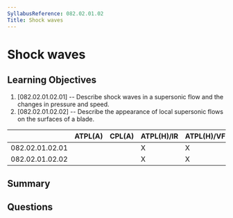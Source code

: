 ```yaml
---
SyllabusReference: 082.02.01.02
Title: Shock waves
---
```


# Shock waves

## Learning Objectives

1. [082.02.01.02.01] -- Describe shock waves in a supersonic flow and the
   changes in pressure and speed.
2. [082.02.01.02.02] -- Describe the appearance of local supersonic flows on the
   surfaces of a blade.

|                 | ATPL(A) | CPL(A) | ATPL(H)/IR | ATPL(H)/VFR | CPL(H) | IR  | CBIR(A) |
| --------------- | ------- | ------ | ---------- | ----------- | ------ | --- | ------- |
| 082.02.01.02.01 |         |        | X          | X           | X      |     |         |
| 082.02.01.02.02 |         |        | X          | X           | X      |     |         |

## Summary

## Questions
